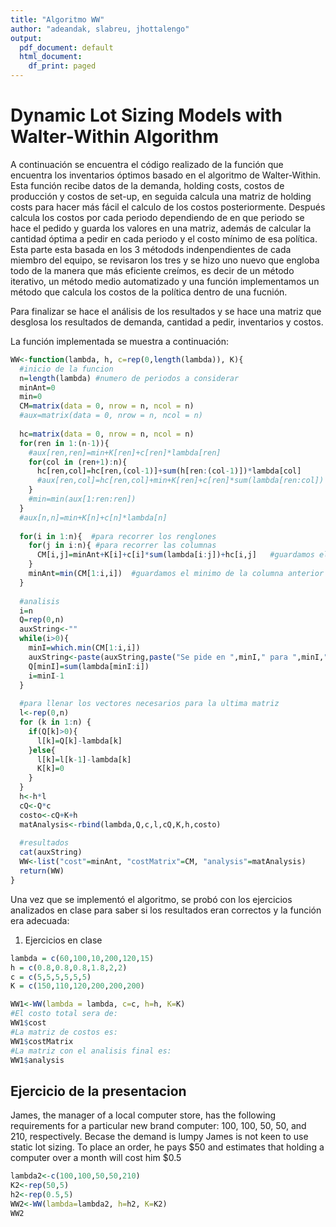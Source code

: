 ```yaml
---
title: "Algoritmo WW"
author: "adeandak, slabreu, jhottalengo"
output:
  pdf_document: default
  html_document:
    df_print: paged
---
```

# Dynamic Lot Sizing Models with Walter-Within Algorithm
A continuación se encuentra el código realizado de la función que encuentra los inventarios óptimos basado en el algoritmo de Walter-Within.
Esta función recibe datos de la demanda, holding costs, costos de producción y costos de set-up, en seguida calcula una matriz de holding costs para hacer más fácil el calculo de los costos posteriormente. Después calcula los costos por cada periodo dependiendo de en que periodo se hace el pedido y guarda los valores en una matriz, además de calcular la cantidad óptima a pedir en cada periodo y el costo mínimo de esa política. Esta parte esta basada en los 3 métodods indenpendientes de cada miembro del equipo, se revisaron los tres y se hizo uno nuevo que engloba todo de la manera que más eficiente creímos, es decir de un método iterativo, un método medio automatizado y una función implementamos un método que calcula los costos de la política dentro de una fucnión. 

Para finalizar se hace el análisis de los resultados y se hace una matriz que desglosa los resultados de demanda, cantidad a pedir, inventarios y costos.

La función implementada se muestra a continuación: 
```r
WW<-function(lambda, h, c=rep(0,length(lambda)), K){
  #inicio de la funcion
  n=length(lambda) #numero de periodos a considerar
  minAnt=0
  min=0
  CM=matrix(data = 0, nrow = n, ncol = n)
  #aux=matrix(data = 0, nrow = n, ncol = n)
  
  hc=matrix(data = 0, nrow = n, ncol = n)
  for(ren in 1:(n-1)){
    #aux[ren,ren]=min+K[ren]+c[ren]*lambda[ren]
    for(col in (ren+1):n){
      hc[ren,col]=hc[ren,(col-1)]+sum(h[ren:(col-1)])*lambda[col]
      #aux[ren,col]=hc[ren,col]+min+K[ren]+c[ren]*sum(lambda[ren:col])
    }
    #min=min(aux[1:ren:ren])
  }
  #aux[n,n]=min+K[n]+c[n]*lambda[n]
  
  for(i in 1:n){  #para recorrer los renglones
    for(j in i:n){ #para recorrer las columnas
      CM[i,j]=minAnt+K[i]+c[i]*sum(lambda[i:j])+hc[i,j]   #guardamos el costo en la matriz
    }
    minAnt=min(CM[1:i,i])  #guardamos el minimo de la columna anterior
  }
  
  #analisis
  i=n
  Q=rep(0,n)
  auxString<-""
  while(i>0){
    minI=which.min(CM[1:i,i])
    auxString<-paste(auxString,paste("Se pide en ",minI," para ",minI," a ",i),"\n")
    Q[minI]=sum(lambda[minI:i])
    i=minI-1
  }
  
  #para llenar los vectores necesarios para la ultima matriz
  l<-rep(0,n)
  for (k in 1:n) {
    if(Q[k]>0){
      l[k]=Q[k]-lambda[k]
    }else{
      l[k]=l[k-1]-lambda[k]
      K[k]=0
    }
  }
  h<-h*l
  cQ<-Q*c
  costo<-cQ+K+h
  matAnalysis<-rbind(lambda,Q,c,l,cQ,K,h,costo)
  
  #resultados
  cat(auxString)
  WW<-list("cost"=minAnt, "costMatrix"=CM, "analysis"=matAnalysis)
  return(WW)
}
```

Una vez que se implementó el algoritmo, se probó con los ejercicios analizados en clase para saber si los resultados eran correctos y la función era adecuada: 

1. Ejercicios en clase
```r
lambda = c(60,100,10,200,120,15)
h = c(0.8,0.8,0.8,1.8,2,2)
c = c(5,5,5,5,5,5)
K = c(150,110,120,200,200,200)

WW1<-WW(lambda = lambda, c=c, h=h, K=K)
#El costo total sera de:
WW1$cost
#La matriz de costos es:
WW1$costMatrix
#La matriz con el analisis final es:
WW1$analysis
```
## Ejercicio de la presentacion
James, the manager of a local computer store, has the following requirements for a particular new brand computer: 100, 100, 50, 50, and 210, respectively. Becase the demand is lumpy James is not keen to use static lot sizing. To place an order, he pays \$50 and estimates that holding a computer over a month will cost him \$0.5
```r
lambda2<-c(100,100,50,50,210)
K2<-rep(50,5)
h2<-rep(0.5,5)
WW2<-WW(lambda=lambda2, h=h2, K=K2)
WW2
```



